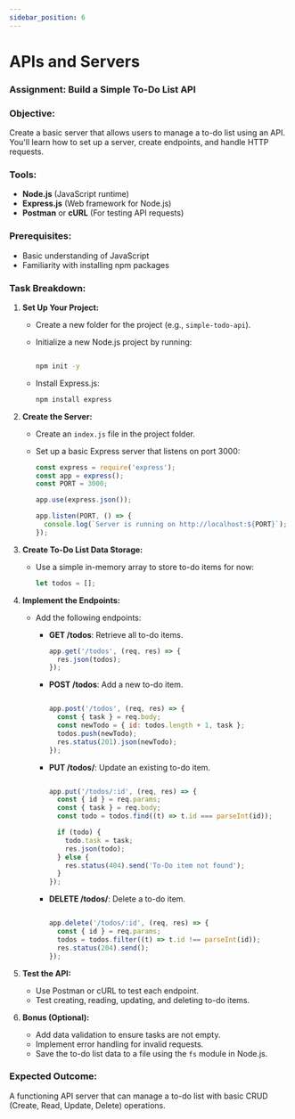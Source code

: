 ```yaml
---
sidebar_position: 6
---
```


# APIs and Servers

### Assignment: **Build a Simple To-Do List API**

### Objective:

Create a basic server that allows users to manage a to-do list using an API. You'll learn how to set up a server, create endpoints, and handle HTTP requests.

### Tools:

- **Node.js** (JavaScript runtime)
- **Express.js** (Web framework for Node.js)
- **Postman** or **cURL** (For testing API requests)

### Prerequisites:

- Basic understanding of JavaScript
- Familiarity with installing npm packages

### Task Breakdown:

1. **Set Up Your Project:**
    - Create a new folder for the project (e.g., `simple-todo-api`).
    - Initialize a new Node.js project by running:
        
        ```bash
        
        npm init -y
        ```
        
    - Install Express.js:
        
        ```bash
        npm install express
        ```
        
2. **Create the Server:**
    - Create an `index.js` file in the project folder.
    - Set up a basic Express server that listens on port 3000:
        
        ```jsx
        const express = require('express');
        const app = express();
        const PORT = 3000;
        
        app.use(express.json());
        
        app.listen(PORT, () => {
          console.log(`Server is running on http://localhost:${PORT}`);
        });
        
        ```
        
3. **Create To-Do List Data Storage:**
    - Use a simple in-memory array to store to-do items for now:
        
        ```jsx
        let todos = [];
        
        ```
        
4. **Implement the Endpoints:**
    - Add the following endpoints:
        - **GET /todos**: Retrieve all to-do items.
            
            ```jsx
            app.get('/todos', (req, res) => {
              res.json(todos);
            });
            
            ```
            
        - **POST /todos**: Add a new to-do item.
            
            ```jsx
            
            app.post('/todos', (req, res) => {
              const { task } = req.body;
              const newTodo = { id: todos.length + 1, task };
              todos.push(newTodo);
              res.status(201).json(newTodo);
            });
            
            ```
            
        - **PUT /todos/**: Update an existing to-do item.
            
            ```jsx
            
            app.put('/todos/:id', (req, res) => {
              const { id } = req.params;
              const { task } = req.body;
              const todo = todos.find((t) => t.id === parseInt(id));
            
              if (todo) {
                todo.task = task;
                res.json(todo);
              } else {
                res.status(404).send('To-Do item not found');
              }
            });
            
            ```
            
        - **DELETE /todos/**: Delete a to-do item.
            
            ```jsx
            
            app.delete('/todos/:id', (req, res) => {
              const { id } = req.params;
              todos = todos.filter((t) => t.id !== parseInt(id));
              res.status(204).send();
            });
            
            ```
            
5. **Test the API:**
    - Use Postman or cURL to test each endpoint.
    - Test creating, reading, updating, and deleting to-do items.
6. **Bonus (Optional):**
    - Add data validation to ensure tasks are not empty.
    - Implement error handling for invalid requests.
    - Save the to-do list data to a file using the `fs` module in Node.js.

### Expected Outcome:

A functioning API server that can manage a to-do list with basic CRUD (Create, Read, Update, Delete) operations.